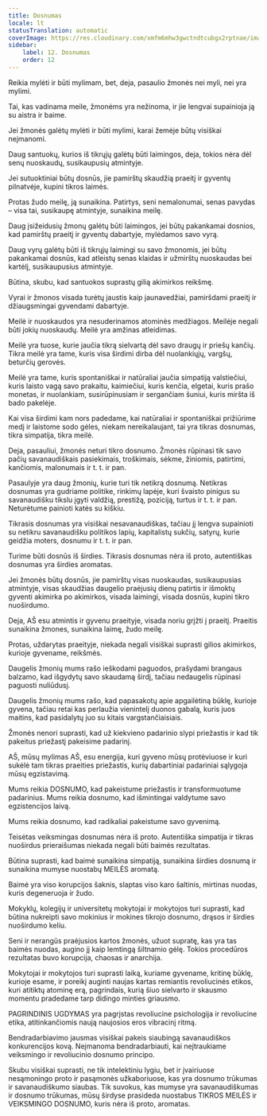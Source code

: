 ```yaml
---
title: Dosnumas
locale: lt
statusTranslation: automatic
coverImage: https://res.cloudinary.com/xmfm6mhw3gwctndtcubgx2rptnae/image/upload/v1740337243/small_cover_educacion_fundamental_a051170f1c.webp
sidebar:
    label: 12. Dosnumas
    order: 12
---
```

Reikia mylėti ir būti mylimam, bet, deja, pasaulio žmonės nei myli, nei yra mylimi.

Tai, kas vadinama meile, žmonėms yra nežinoma, ir jie lengvai supainioja ją su aistra ir baime.

Jei žmonės galėtų mylėti ir būti mylimi, karai žemėje būtų visiškai neįmanomi.

Daug santuokų, kurios iš tikrųjų galėtų būti laimingos, deja, tokios nėra dėl senų nuoskaudų, susikaupusių atmintyje.

Jei sutuoktiniai būtų dosnūs, jie pamirštų skaudžią praeitį ir gyventų pilnatvėje, kupini tikros laimės.

Protas žudo meilę, ją sunaikina. Patirtys, seni nemalonumai, senas pavydas – visa tai, susikaupę atmintyje, sunaikina meilę.

Daug įsižeidusių žmonų galėtų būti laimingos, jei būtų pakankamai dosnios, kad pamirštų praeitį ir gyventų dabartyje, mylėdamos savo vyrą.

Daug vyrų galėtų būti iš tikrųjų laimingi su savo žmonomis, jei būtų pakankamai dosnūs, kad atleistų senas klaidas ir užmirštų nuoskaudas bei kartėlį, susikaupusius atmintyje.

Būtina, skubu, kad santuokos suprastų gilią akimirkos reikšmę.

Vyrai ir žmonos visada turėtų jaustis kaip jaunavedžiai, pamiršdami praeitį ir džiaugsmingai gyvendami dabartyje.

Meilė ir nuoskaudos yra nesuderinamos atominės medžiagos. Meilėje negali būti jokių nuoskaudų. Meilė yra amžinas atleidimas.

Meilė yra tuose, kurie jaučia tikrą sielvartą dėl savo draugų ir priešų kančių. Tikra meilė yra tame, kuris visa širdimi dirba dėl nuolankiųjų, vargšų, beturčių gerovės.

Meilė yra tame, kuris spontaniškai ir natūraliai jaučia simpatiją valstiečiui, kuris laisto vagą savo prakaitu, kaimiečiui, kuris kenčia, elgetai, kuris prašo monetas, ir nuolankiam, susirūpinusiam ir sergančiam šuniui, kuris miršta iš bado pakelėje.

Kai visa širdimi kam nors padedame, kai natūraliai ir spontaniškai prižiūrime medį ir laistome sodo gėles, niekam nereikalaujant, tai yra tikras dosnumas, tikra simpatija, tikra meilė.

Deja, pasauliui, žmonės neturi tikro dosnumo. Žmonės rūpinasi tik savo pačių savanaudiškais pasiekimais, troškimais, sėkme, žiniomis, patirtimi, kančiomis, malonumais ir t. t. ir pan.

Pasaulyje yra daug žmonių, kurie turi tik netikrą dosnumą. Netikras dosnumas yra gudriame politike, rinkimų lapėje, kuri švaisto pinigus su savanaudišku tikslu įgyti valdžią, prestižą, poziciją, turtus ir t. t. ir pan. Neturėtume painioti katės su kiškiu.

Tikrasis dosnumas yra visiškai nesavanaudiškas, tačiau jį lengva supainioti su netikru savanaudišku politikos lapių, kapitalistų sukčių, satyrų, kurie geidžia moters, dosnumu ir t. t. ir pan.

Turime būti dosnūs iš širdies. Tikrasis dosnumas nėra iš proto, autentiškas dosnumas yra širdies aromatas.

Jei žmonės būtų dosnūs, jie pamirštų visas nuoskaudas, susikaupusias atmintyje, visas skaudžias daugelio praėjusių dienų patirtis ir išmoktų gyventi akimirka po akimirkos, visada laimingi, visada dosnūs, kupini tikro nuoširdumo.

Deja, AŠ esu atmintis ir gyvenu praeityje, visada noriu grįžti į praeitį. Praeitis sunaikina žmones, sunaikina laimę, žudo meilę.

Protas, uždarytas praeityje, niekada negali visiškai suprasti gilios akimirkos, kurioje gyvename, reikšmės.

Daugelis žmonių mums rašo ieškodami paguodos, prašydami brangaus balzamo, kad išgydytų savo skaudamą širdį, tačiau nedaugelis rūpinasi paguosti nuliūdusį.

Daugelis žmonių mums rašo, kad papasakotų apie apgailėtiną būklę, kurioje gyvena, tačiau retai kas perlaužia vienintelį duonos gabalą, kuris juos maitins, kad pasidalytų juo su kitais vargstančiaisiais.

Žmonės nenori suprasti, kad už kiekvieno padarinio slypi priežastis ir kad tik pakeitus priežastį pakeisime padarinį.

AŠ, mūsų mylimas AŠ, esu energija, kuri gyveno mūsų protėviuose ir kuri sukėlė tam tikras praeities priežastis, kurių dabartiniai padariniai sąlygoja mūsų egzistavimą.

Mums reikia DOSNUMO, kad pakeistume priežastis ir transformuotume padarinius. Mums reikia dosnumo, kad išmintingai valdytume savo egzistencijos laivą.

Mums reikia dosnumo, kad radikaliai pakeistume savo gyvenimą.

Teisėtas veiksmingas dosnumas nėra iš proto. Autentiška simpatija ir tikras nuoširdus prieraišumas niekada negali būti baimės rezultatas.

Būtina suprasti, kad baimė sunaikina simpatiją, sunaikina širdies dosnumą ir sunaikina mumyse nuostabų MEILĖS aromatą.

Baimė yra viso korupcijos šaknis, slaptas viso karo šaltinis, mirtinas nuodas, kuris degeneruoja ir žudo.

Mokyklų, kolegijų ir universitetų mokytojai ir mokytojos turi suprasti, kad būtina nukreipti savo mokinius ir mokines tikrojo dosnumo, drąsos ir širdies nuoširdumo keliu.

Seni ir nerangūs praėjusios kartos žmonės, užuot supratę, kas yra tas baimės nuodas, augino jį kaip lemtingą šiltnamio gėlę. Tokios procedūros rezultatas buvo korupcija, chaosas ir anarchija.

Mokytojai ir mokytojos turi suprasti laiką, kuriame gyvename, kritinę būklę, kurioje esame, ir poreikį auginti naujas kartas remiantis revoliucinės etikos, kuri atitiktų atominę erą, pagrindais, kurią šiuo sielvarto ir skausmo momentu pradedame tarp didingo minties griausmo.

PAGRINDINIS UGDYMAS yra pagrįstas revoliucine psichologija ir revoliucine etika, atitinkančiomis naują naujosios eros vibracinį ritmą.

Bendradarbiavimo jausmas visiškai pakeis siaubingą savanaudiškos konkurencijos kovą. Neįmanoma bendradarbiauti, kai neįtraukiame veiksmingo ir revoliucinio dosnumo principo.

Skubu visiškai suprasti, ne tik intelektiniu lygiu, bet ir įvairiuose nesąmoningo proto ir pasąmonės užkaboriuose, kas yra dosnumo trūkumas ir savanaudiškumo siaubas. Tik suvokus, kas mumyse yra savanaudiškumas ir dosnumo trūkumas, mūsų širdyse prasideda nuostabus TIKROS MEILĖS ir VEIKSMINGO DOSNUMO, kuris nėra iš proto, aromatas.

